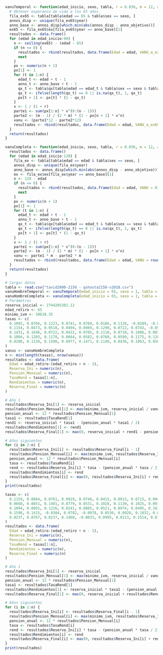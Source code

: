 
```r
vanuTemporal <- function(edad_inicio, sexo, tabla, r = 0.036, m = 12, anno_objetivo = 2025) {
  # Obtener esperanza de vida a los 65 años
  fila_ex65 <- tabla[tabla$edad == 65 & tabla$sex == sexo, ]
  annos_disp <- unique(fila_ex65$year)
  anno_base <- annos_disp[which.min(abs(annos_disp - anno_objetivo))]
  ex65 <- fila_ex65$ex[fila_ex65$year == anno_base][1]
  resultados <- data.frame()
  for (edad in edad_inicio:90) {
    n <- ceiling(ex65) - (edad - 65)
    if (n <= 0) {
      resultados <- rbind(resultados, data.frame(Edad = edad, VANU_a_ex65 = 0))
      next
    }
    px <- numeric(n + 1)
    px[1] <- 1
    for (t in 1:n) {
      edad_t <- edad + t - 1
      anno_t <- anno_base + t - 1
      qx_t <- tabla$qx[tabla$edad == edad_t & tabla$sex == sexo & tabla$year == anno_t]
      qx_t <- ifelse(length(qx_t) == 0 || is.na(qx_t), 1, qx_t)
      px[t + 1] <- px[t] * (1 - qx_t)
    }
    v <- 1 / (1 + r)
    parte1 <- sum(px[1:n] * v^(0:(n - 1)))
    parte2 <- (m - 1) / (2 * m) * (1 - px[n + 1] * v^n)
    vanu <- (parte1*12 - parte2*12)
    resultados <- rbind(resultados, data.frame(Edad = edad, VANU_a_ex65 = round(vanu, 9)))
  }
  return(resultados)
}
```

```r
vanuCompleta <- function(edad_inicio, sexo, tabla, r = 0.036, m = 12, anno_objetivo = 2025) {
  resultados <- data.frame()
  for (edad in edad_inicio:120) {
    fila_ex <- tabla[tabla$edad == edad & tabla$sex == sexo, ]
    annos_disp <- unique(fila_ex$year)
    anno_base <- annos_disp[which.min(abs(annos_disp - anno_objetivo))]
    ex <- fila_ex$ex[fila_ex$year == anno_base][1]
    n <- 120 - edad
    if (n <= 0) {
      resultados <- rbind(resultados, data.frame(Edad = edad, VANU = 0))
      next
    }
    px <- numeric(n + 1)
    px[1] <- 1
    for (t in 1:n) {
      edad_t <- edad + t - 1
      anno_t <- anno_base + t - 1
      qx_t <- tabla$qx[tabla$edad == edad_t & tabla$sex == sexo & tabla$year == anno_t]
      qx_t <- ifelse(length(qx_t) == 0 || is.na(qx_t), 1, qx_t)
      px[t + 1] <- px[t] * (1 - qx_t)
    }
    v <- 1 / (1 + r)
    parte1 <- sum(px[1:n] * v^(0:(n - 1)))
    parte2 <- (m - 1) / (2 * m) * (1 - px[n + 1] * v^n)
    vanu <- parte1 * m - parte2 * m
    resultados <- rbind(resultados, data.frame(Edad = edad, VANU = round(vanu, 9)))
  }
  return(resultados)
}

```

```r
# Cargar datos
tabla <- read.csv("tavid2000-2150 - qxhasta2150-v2018.csv")
vanuHombreTemporal <- vanuTemporal(edad_inicio = 65, sexo = 1, tabla = tabla)
vanuHombreCompleta <- vanuCompleta(edad_inicio = 65, sexo = 1, tabla = tabla)
# Parámetros
reserva_inicial <- 2744205382.12
edad_retiro <- 65
minimo_ivm <- 30638.35
tasas <- c(
  0.1092, 0.0766, 0.1223, 0.0741, 0.0704, 0.0186, 0.1126, -0.0289, -0.0542, 0.0797,
  0.1154, 0.0473, 0.0518, 0.0494, 0.0469, 0.1290, 0.0722, 0.0743, -0.0533, 0.1203,
  0.1431, 0.1646, 0.0722, 0.0422, 0.0705, 0.1110, 0.0710, 0.1086, 0.0037, 0.1102,
  0.1004, 0.1203, 0.1178, 0.0664, 0.0582, 0.0760, 0.0599, 0.1175, 0.1385, 0.0389,
  0.0280, 0.1134, 0.1590, 0.0977, 0.1471, 0.1140, 0.0436, 0.1063, 0.0562, 0.1169, 0.0596
)
vanus <- vanuHombreCompleta
n <- min(length(tasas), nrow(vanus))
resultados <- data.frame(
  Edad = edad_retiro:(edad_retiro + n - 1),
  Reserva_Ini = numeric(n),
  Pension_Mensual = numeric(n),
  TasaRend = tasas[1:n],
  Rendimientos = numeric(n),
  Reserva_Final = numeric(n)
)

# Año 1
resultados$Reserva_Ini[1] <- reserva_inicial
resultados$Pension_Mensual[1] <- max(minimo_ivm, reserva_inicial / vanus$VANU[1])
pension_anual <- 12 * resultados$Pension_Mensual[1]
tasa1 <- resultados$TasaRend[1]
rend1 <- reserva_inicial * tasa1 - (pension_anual * tasa1 / 2)
resultados$Rendimientos[1] <- rend1
resultados$Reserva_Final[1] <- max(0, reserva_inicial + rend1 - pension_anual)

# Años siguientes
for (i in 2:n) {
  resultados$Reserva_Ini[i] <- resultados$Reserva_Final[i - 1]
  resultados$Pension_Mensual[i] <- max(minimo_ivm, resultados$Reserva_Ini[i] / vanus$VANU[i])
  pension_anual <- 12 * resultados$Pension_Mensual[i]
  tasa <- resultados$TasaRend[i]
  rend <- resultados$Reserva_Ini[i] * tasa - (pension_anual * tasa / 2)
  resultados$Rendimientos[i] <- rend
  resultados$Reserva_Final[i] <- max(0, resultados$Reserva_Ini[i] + rend - pension_anual)
}
print(resultados)

tasas <- c(
  0.1159, 0.0864, 0.0761, 0.0919, 0.0746, 0.0415, 0.0813, 0.0715, 0.0942, 0.1172,
  0.0668, 0.0851, 0.1401, 0.0779, 0.0531, 0.1028, 0.1130, 0.1025, 0.0919, 0.0796,
  0.1094, 0.0891, 0.1226, 0.0241, 0.0885, 0.0521, 0.0974, 0.0495, 0.1636, 0.1463,
  0.1598, 0.1415, -0.0384, 0.0782, -0.0078, 0.0530, 0.0920, 0.1032, 0.0398, 0.0849,
  0.0237, 0.0767, 0.0237, 0.1460, -0.0033, 0.0995, 0.0113, 0.1514, 0.0733, 0.1259, 0.1093
)
resultados <- data.frame(
  Edad = edad_retiro:(edad_retiro + n - 1),
  Reserva_Ini = numeric(n),
  Pension_Mensual = numeric(n),
  TasaRend = tasas[1:n],
  Rendimientos = numeric(n),
  Reserva_Final = numeric(n)
)

# Año 1
resultados$Reserva_Ini[1] <- reserva_inicial
resultados$Pension_Mensual[1] <- max(minimo_ivm, reserva_inicial / vanus[1])
pension_anual <- 12 * resultados$Pension_Mensual[1]
tasa1 <- resultados$TasaRend[1]
resultados$Rendimientos[1] <- reserva_inicial * tasa1 - (pension_anual * tasa1 / 2)
resultados$Reserva_Final[1] <- max(0, reserva_inicial + resultados$Rendimientos[1] - pension_anual)

# Años siguientes
for (i in 2:n) {
  resultados$Reserva_Ini[i] <- resultados$Reserva_Final[i - 1]
  resultados$Pension_Mensual[i] <- max(minimo_ivm, resultados$Reserva_Ini[i] / vanus[i])
  pension_anual <- 12 * resultados$Pension_Mensual[i]
  tasa <- resultados$TasaRend[i]
  rend <- resultados$Reserva_Ini[i] * tasa - (pension_anual * tasa / 2)
  resultados$Rendimientos[i] <- rend
  resultados$Reserva_Final[i] <- max(0, resultados$Reserva_Ini[i] + rend - pension_anual)
}
print(resultados)
```

